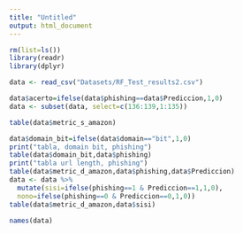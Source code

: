 ```yaml
---
title: "Untitled"
output: html_document
---
```


```r
rm(list=ls())
library(readr)
library(dplyr)

data <- read_csv("Datasets/RF_Test_results2.csv")
```

```r

data$acerto=ifelse(data$phishing==data$Prediccion,1,0)
data <- subset(data, select=c(136:139,1:135))
```

```r
table(data$metric_s_amazon)
```
```r
data$domain_bit=ifelse(data$domain=="bit",1,0)
print("tabla, domain bit, phishing")
table(data$domain_bit,data$phishing)
print("tabla url length, phishing")
table(data$metric_d_amazon,data$phishing,data$Prediccion)
data <- data %>%
  mutate(sisi=ifelse(phishing==1 & Prediccion==1,1,0),
  nono=ifelse(phishing==0 & Prediccion==0,1,0))
table(data$metric_d_amazon,data$sisi)
```
```r
names(data)
```

